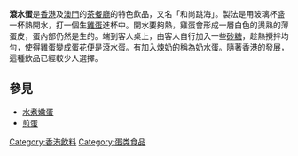 '''滾水蛋'''是[[香港|香港]]及[[澳門|澳門]]的[[茶餐廳|茶餐廳]]的特色飲品，又名「和尚跳海」。製法是用玻璃杯盛一杯熱開水，打一個生[[雞蛋|雞蛋]]進杯中。開水要夠熱，雞蛋會形成一層白色的燙熟的薄蛋皮，蛋內部仍然是生的。端到客人桌上，由客人自行加入一些[[砂糖|砂糖]]，趁熱攪拌均勻，使得雞蛋變成蛋花便是滾水蛋。有加入[[煉奶|煉奶]]的稱為奶水蛋。隨著香港的發展，這種飲品已經較少人選擇。

==參見==
*[[水煮嫩蛋|水煮嫩蛋]]
*[[煎蛋|煎蛋]]

{{food-and-drink-stub}}

[[Category:香港飲料|Category:香港飲料]]
[[Category:蛋类食品|Category:蛋类食品]]